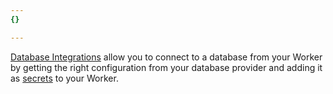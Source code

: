 ```yaml
---
{}

---
```


[Database Integrations](/workers/databases/native-integrations/) allow you to connect to a database from your Worker by getting the right configuration from your database provider and adding it as [secrets](/workers/configuration/secrets/) to your Worker.
